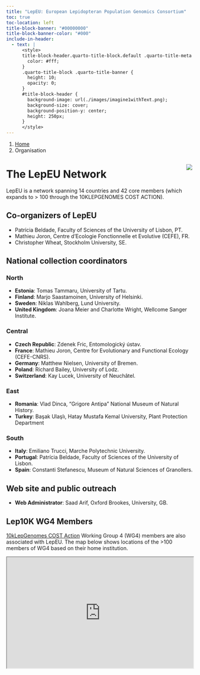 ```yaml
---
title: "LepEU: European Lepidopteran Population Genomics Consortium"
toc: true
toc-location: left
title-block-banner: "#00000000"
title-block-banner-color: "#000"
include-in-header:
  - text: |
      <style>
      title-block-header.quarto-title-block.default .quarto-title-meta {
        color: #fff;
      }
      .quarto-title-block .quarto-title-banner {
        height: 10;
        opacity: 0;
      }
      #title-block-header {
        background-image: url(./images/imagine1withText.png);
        background-size: cover;
        background-position-y: center;
        height: 250px;
      }
      </style>
---
```


```{=html}
<nav aria-label="breadcrumb">
  <ol class="breadcrumb">
    <li class="breadcrumb-item"><a href="index.html">Home</a></li>
    <li class="breadcrumb-item active" aria-current="page">Organisation</li>
  </ol>
</nav>
```

::: {style="float: right; margin: 1px;"}

![](./images/hubicon.png){.img}

:::



# The LepEU Network

LepEU is a network spanning 14 countries and 42 core members (which expands to > 100 through the 10KLEPGENOMES COST ACTION).


## Co-organizers of LepEU

- Patrícia Beldade, Faculty of Sciences of the University of Lisbon, PT. 
- Mathieu Joron, Centre d'Ecologie Fonctionnelle et Evolutive (CEFE), FR.
- Christopher Wheat, Stockholm University, SE.

## National collection coordinators

### North

- **Estonia**:	Tomas Tammaru, University of Tartu.
- **Finland**: Marjo Saastamoinen, University of Helsinki. 
- **Sweden**: Niklas Wahlberg, Lund University. 
- **United Kingdom**: Joana Meier and Charlotte Wright, Wellcome Sanger Institute. 




### Central

- **Czech Republic**:	Zdenek Fric, Entomologický ústav.
- **France**: Mathieu Joron, Centre for Evolutionary and Functional Ecology (CEFE-CNRS). 
- **Germany**: Matthew Nielsen, University of Bremen. 
- **Poland**: Richard Bailey, University of Lodz. 
- **Switzerland**: Kay Lucek, University of Neuchâtel.  

### East

- **Romania**:	Vlad Dinca, "Grigore Antipa" National Museum of Natural History.
- **Turkey**: 	Başak Ulaşlı, Hatay Mustafa Kemal University, Plant Protection Department

### South

- **Italy**: Emiliano Trucci, Marche Polytechnic University.  
- **Portugal**:  Patrícia Beldade, Faculty of Sciences of the University of Lisbon.
- **Spain**: Constanti Stefanescu, Museum of Natural Sciences of Granollers.

## Web site and public outreach

- **Web Administrator**: Saad Arif, Oxford Brookes, University, GB.

## Lep10K WG4 Members

[10kLepGenomes COST Action](https://10klepgenomes.eu/
) Working Group 4 (WG4) members are also associated with LepEU. The map below shows locations of the >100 members of WG4 based on their home institution.

<div class="iframe-div">
<iframe src="https://www.google.com/maps/d/u/0/embed?mid=1Iouj-QINzv5mlk1IqsCXqeDO7zFlHps&ehbc=2E312F&noprof=1" title="WG4 member institutional locations" width="100%" height="300px"></iframe>
</div>


